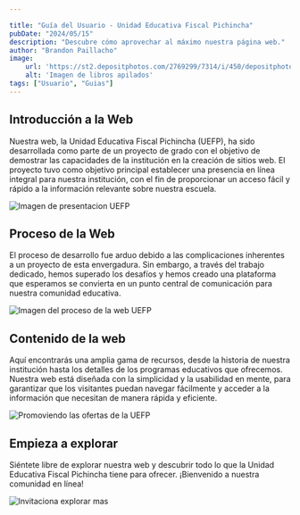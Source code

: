 ```yaml
---

title: "Guía del Usuario - Unidad Educativa Fiscal Pichincha"
pubDate: "2024/05/15"
description: "Descubre cómo aprovechar al máximo nuestra página web."
author: "Brandon Paillacho"
image:
    url: 'https://st2.depositphotos.com/2769299/7314/i/450/depositphotos_73146775-stock-photo-a-stack-of-books-on.jpg'
    alt: 'Imagen de libros apilados'
tags: ["Usuario", "Guias"]
---
```



## Introducción a la Web

Nuestra web, la Unidad Educativa Fiscal Pichincha (UEFP), ha sido desarrollada como parte de un proyecto de grado con el objetivo de demostrar las capacidades de la institución en la creación de sitios web. El proyecto tuvo como objetivo principal establecer una presencia en línea integral para nuestra institución, con el fin de proporcionar un acceso fácil y rápido a la información relevante sobre nuestra escuela.

![Imagen de presentacion UEFP](./../../../assets/userDocs/1.png)

## Proceso de la Web

El proceso de desarrollo fue arduo debido a las complicaciones inherentes a un proyecto de esta envergadura. Sin embargo, a través del trabajo dedicado, hemos superado los desafíos y hemos creado una plataforma que esperamos se convierta en un punto central de comunicación para nuestra comunidad educativa.

![Imagen del proceso de la web UEFP](./../../../assets/userDocs/2.png)

## Contenido de la web

Aquí encontrarás una amplia gama de recursos, desde la historia de nuestra institución hasta los detalles de los programas educativos que ofrecemos. Nuestra web está diseñada con la simplicidad y la usabilidad en mente, para garantizar que los visitantes puedan navegar fácilmente y acceder a la información que necesitan de manera rápida y eficiente.

![Promoviendo las ofertas de la UEFP](./../../../assets/userDocs/3.png)

## Empieza a explorar

Siéntete libre de explorar nuestra web y descubrir todo lo que la Unidad Educativa Fiscal Pichincha tiene para ofrecer. ¡Bienvenido a nuestra comunidad en línea!

![Invitaciona explorar mas](./../../../assets/userDocs/4.png)

<LinkContainer>
<LinkCard text="Guia de navegacion para el usuario" title="Usuario" destiny="navegacion" content="user"/>
</LinkContainer>